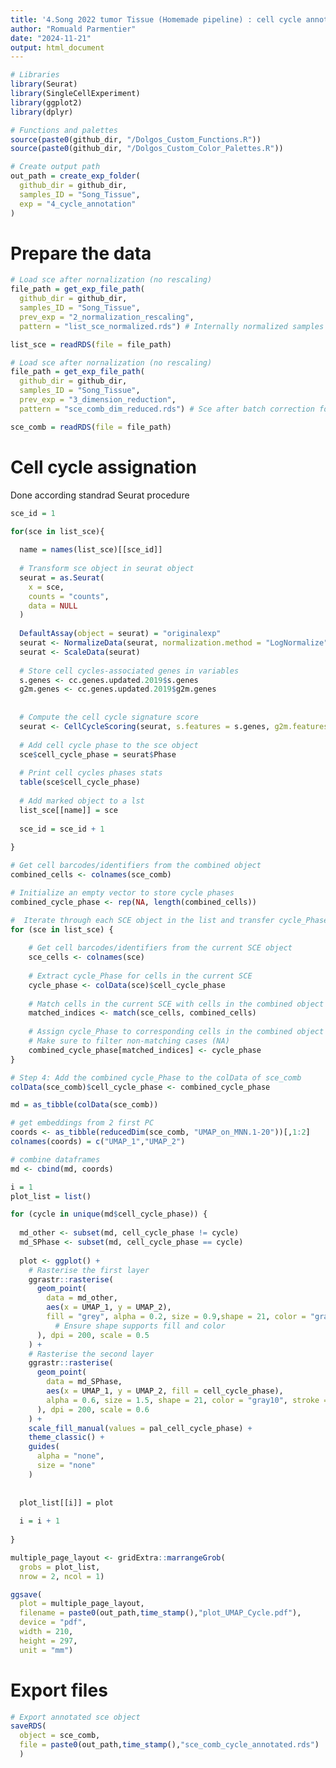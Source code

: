 ```yaml
---
title: '4.Song 2022 tumor Tissue (Homemade pipeline) : cell cycle annotation'
author: "Romuald Parmentier"
date: "2024-11-21"
output: html_document
---
```



```r

# Libraries
library(Seurat)
library(SingleCellExperiment)
library(ggplot2)
library(dplyr)

# Functions and palettes
source(paste0(github_dir, "/Dolgos_Custom_Functions.R"))
source(paste0(github_dir, "/Dolgos_Custom_Color_Palettes.R"))

# Create output path
out_path = create_exp_folder(
  github_dir = github_dir,
  samples_ID = "Song_Tissue",
  exp = "4_cycle_annotation"
)

```

# Prepare the data

```r

# Load sce after nornalization (no rescaling)
file_path = get_exp_file_path(
  github_dir = github_dir,
  samples_ID = "Song_Tissue",
  prev_exp = "2_normalization_rescaling", 
  pattern = "list_sce_normalized.rds") # Internally normalized samples for cycle annotation

list_sce = readRDS(file = file_path) 

# Load sce after nornalization (no rescaling)
file_path = get_exp_file_path(
  github_dir = github_dir,
  samples_ID = "Song_Tissue",
  prev_exp = "3_dimension_reduction", 
  pattern = "sce_comb_dim_reduced.rds") # Sce after batch correction for visuaoization

sce_comb = readRDS(file = file_path)

```


# Cell cycle assignation 

Done according standrad Seurat procedure

```r

sce_id = 1

for(sce in list_sce){ 
  
  name = names(list_sce)[[sce_id]]
  
  # Transform sce object in seurat object
  seurat = as.Seurat(
    x = sce,
    counts = "counts",
    data = NULL
  )
  
  DefaultAssay(object = seurat) = "originalexp"
  seurat <- NormalizeData(seurat, normalization.method = "LogNormalize", scale.factor = 10000)
  seurat <- ScaleData(seurat)
  
  # Store cell cycles-associated genes in variables
  s.genes <- cc.genes.updated.2019$s.genes
  g2m.genes <- cc.genes.updated.2019$g2m.genes
  
  
  # Compute the cell cycle signature score
  seurat <- CellCycleScoring(seurat, s.features = s.genes, g2m.features = g2m.genes, set.ident = TRUE)
  
  # Add cell cycle phase to the sce object
  sce$cell_cycle_phase = seurat$Phase
  
  # Print cell cycles phases stats
  table(sce$cell_cycle_phase)
  
  # Add marked object to a lst
  list_sce[[name]] = sce
  
  sce_id = sce_id + 1
  
}

```

```r

# Get cell barcodes/identifiers from the combined object
combined_cells <- colnames(sce_comb)

# Initialize an empty vector to store cycle phases
combined_cycle_phase <- rep(NA, length(combined_cells))

#  Iterate through each SCE object in the list and transfer cycle_Phase
for (sce in list_sce) {
  
    # Get cell barcodes/identifiers from the current SCE object
    sce_cells <- colnames(sce)
    
    # Extract cycle_Phase for cells in the current SCE
    cycle_phase <- colData(sce)$cell_cycle_phase
    
    # Match cells in the current SCE with cells in the combined object
    matched_indices <- match(sce_cells, combined_cells)
    
    # Assign cycle_Phase to corresponding cells in the combined object
    # Make sure to filter non-matching cases (NA)
    combined_cycle_phase[matched_indices] <- cycle_phase
}

# Step 4: Add the combined cycle_Phase to the colData of sce_comb
colData(sce_comb)$cell_cycle_phase <- combined_cycle_phase

```

```r

md = as_tibble(colData(sce_comb))

# get embeddings from 2 first PC
coords <- as_tibble(reducedDim(sce_comb, "UMAP_on_MNN.1-20"))[,1:2]
colnames(coords) = c("UMAP_1","UMAP_2")

# combine dataframes
md <- cbind(md, coords)

```

```r

i = 1
plot_list = list()

for (cycle in unique(md$cell_cycle_phase)) {
  
  md_other <- subset(md, cell_cycle_phase != cycle)
  md_SPhase <- subset(md, cell_cycle_phase == cycle)
  
  plot <- ggplot() +
    # Rasterise the first layer
    ggrastr::rasterise(
      geom_point(
        data = md_other,
        aes(x = UMAP_1, y = UMAP_2), 
        fill = "grey", alpha = 0.2, size = 0.9,shape = 21, color = "gray10", stroke = 0.1
          # Ensure shape supports fill and color
      ), dpi = 200, scale = 0.5
    ) +
    # Rasterise the second layer
    ggrastr::rasterise(
      geom_point(
        data = md_SPhase,
        aes(x = UMAP_1, y = UMAP_2, fill = cell_cycle_phase), 
        alpha = 0.6, size = 1.5, shape = 21, color = "gray10", stroke = 0.2 
      ), dpi = 200, scale = 0.6
    ) +
    scale_fill_manual(values = pal_cell_cycle_phase) +
    theme_classic() +
    guides(
      alpha = "none",
      size = "none"
    )
  
  
  plot_list[[i]] = plot
  
  i = i + 1
  
}

multiple_page_layout <- gridExtra::marrangeGrob(
  grobs = plot_list, 
  nrow = 2, ncol = 1)

ggsave(
  plot = multiple_page_layout,
  filename = paste0(out_path,time_stamp(),"plot_UMAP_Cycle.pdf"),
  device = "pdf",
  width = 210,
  height = 297,
  unit = "mm")

```

# Export files

```r

# Export annotated sce object
saveRDS(
  object = sce_comb,
  file = paste0(out_path,time_stamp(),"sce_comb_cycle_annotated.rds")
  )


```